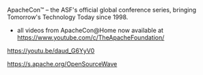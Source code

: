 


ApacheCon™ – the ASF's official global conference series, bringing
Tomorrow's Technology Today since 1998.
 - all videos from ApacheCon@Home now available at
https://www.youtube.com/c/TheApacheFoundation/


https://youtu.be/daud_G6YyV0

https://s.apache.org/OpenSourceWave